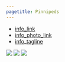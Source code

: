 ```yaml
---
pagetitle: Pinnipeds
---
```


- [info_link](https://olympiccoast.noaa.gov/living/marinelife/mammals/mammals.html)
- [info_photo_link](https://olympiccoast.noaa.gov/library/pixpages/librarypixpg_sealions.html)
- [info_tagline](Seals and sea lions are pinnipeds and they are some of the most charismatic mammals along the Olympic Coast.)


![](figures/S.LR.13.9 - Stellar sea lion abundance 1989-2013.jpg)
![](figures/S.LR.13.9 - Stellar sea lion haulouts in OCNMS.jpg)
![](figures/Appendix S.LR.13.13 - Number of at sea pacific harbor seals off WA 2008-2019.jpg)
